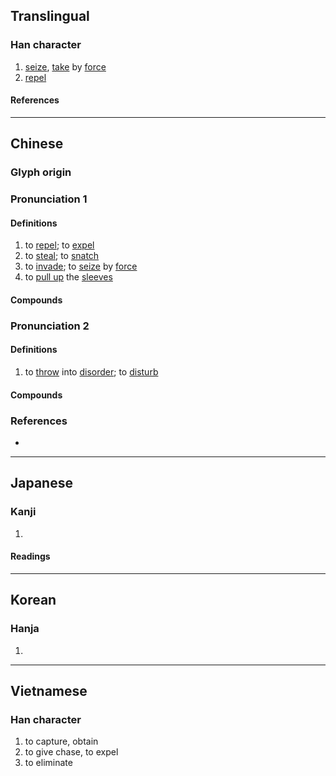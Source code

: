{{character info/new}}
==Translingual==

===Han character===
{{Han char|rn=64|rad=手|as=17|sn=20|four=50032|canj=QYRV|ids=⿰扌襄}}

# [[seize]], [[take]] by [[force]]
# [[repel]]

====References====
{{Han ref|kx=0463.110|dkj=12989|dj=0812.170|hdz=31985.020|uh=6518}}

----

==Chinese==
{{zh-forms}}

===Glyph origin===
{{Han etym}}

===Pronunciation 1===
{{zh-pron
|m=ráng
|c=joeng4
|mn=qz,xm:liông/zz:jiáng
|mc=y
|oc=y
|cat=
}}

====Definitions====
{{zh-hanzi}}

# to [[repel]]; to [[expel]]
# to [[steal]]; to [[snatch]]
# to [[invade]]; to [[seize]] by [[force]]
# to [[pull up]] the [[sleeves]]

====Compounds====
{{zh-der|奮袂攘襟|安內攘外|尊王攘夷|攘人之美|攘善|攘場|攘外安內|攘夷|攘奪|攘攘|攘災|攘盜|攘羊|攘羭|攘臂|攘臂一呼|攘臂而起|攘袂|攘袂切齒|攘袂扼腕|攘袖|攘除|爭權攘利}}

===Pronunciation 2===
{{zh-pron
|m=rǎng
|c=joeng5,joeng6
|mn=qz,xm:lióng/zz:jiáng
|mc=y
|oc=y
|cat=
}}

====Definitions====
{{zh-hanzi}}

# to [[throw]] into [[disorder]]; to [[disturb]]

====Compounds====
{{zh-der|俇攘|兵戈擾攘|勞攘|心勞意攘|心攘攘|急攘攘|意攘心勞|攘攘|熙來攘往|熙攘|熙熙攘攘|紛紛攘攘|風塵勞攘|鬧攘}}

===References===
* {{R:yue:Hanzi}}

----

==Japanese==

===Kanji===
{{ja-kanji|grade=|rs=手17}}

# {{defn|lang=ja|sort=手17}}

====Readings====
{{ja-readings
|on=じょう
|kun=はら-う, ぬす-む
}}

----

==Korean==

===Hanja===
{{ko-hanja|양}}

# {{defn|lang=ko|sort=手17}}

----

==Vietnamese==

===Han character===
{{vi-readings|rs=手17|reading=nhương}}

# to capture, obtain
# to give chase, to expel
# to eliminate
